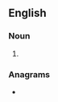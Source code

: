 ==English==

===Noun===
{{head|en|noun form}}

# {{plural of|en|ailment}}

===Anagrams===
* {{anagrams|en|a=aeilmnst|Simental|aliments|manliest|melanist|melastin|mentalis|salt mine|saltmine|smaltine|talismen}}